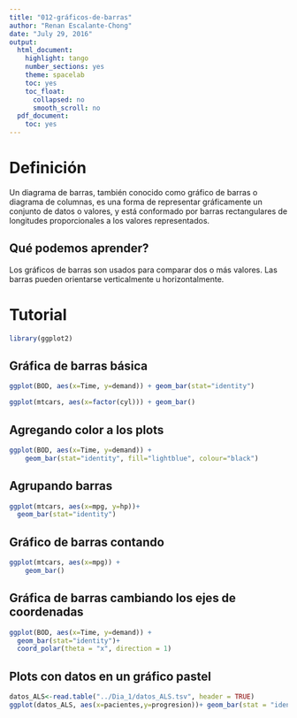 ```yaml
---
title: "012-gráficos-de-barras"
author: "Renan Escalante-Chong"
date: "July 29, 2016"
output:
  html_document:
    highlight: tango
    number_sections: yes
    theme: spacelab
    toc: yes
    toc_float:
      collapsed: no
      smooth_scroll: no
  pdf_document:
    toc: yes
---
```


# Definición

Un diagrama de barras, también conocido como gráfico de barras o diagrama de columnas, es una forma de representar gráficamente un conjunto de datos o valores, y está conformado por barras rectangulares de longitudes proporcionales a los valores representados. 

## Qué podemos aprender?

Los gráficos de barras son usados para comparar dos o más valores. Las barras pueden orientarse verticalmente u horizontalmente.

# Tutorial


```r
library(ggplot2)
```

## Gráfica de barras básica

```r
ggplot(BOD, aes(x=Time, y=demand)) + geom_bar(stat="identity")
```

```r
ggplot(mtcars, aes(x=factor(cyl))) + geom_bar()
```

## Agregando color a los plots


```r
ggplot(BOD, aes(x=Time, y=demand)) +
    geom_bar(stat="identity", fill="lightblue", colour="black")
```

## Agrupando barras 

```r

ggplot(mtcars, aes(x=mpg, y=hp))+
  geom_bar(stat="identity")
```

## Gráfico de barras contando

```r
ggplot(mtcars, aes(x=mpg)) +
    geom_bar()

```

## Gráfica de barras cambiando los ejes de coordenadas

```r
ggplot(BOD, aes(x=Time, y=demand)) + 
  geom_bar(stat="identity")+
  coord_polar(theta = "x", direction = 1)
```

## Plots con datos en un gráfico pastel

```r
datos_ALS<-read.table("../Dia_1/datos_ALS.tsv", header = TRUE)
ggplot(datos_ALS, aes(x=pacientes,y=progresion))+ geom_bar(stat = "identity")
```


